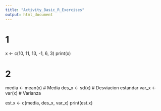 ```yaml
---
title: "Activity_Basic_R_Exercises"
output: html_document
---
```


# 1
x <- c(10, 11, 13, -1, 6, 3)
print(x)

# 2
media <- mean(x) # Media
des_x <- sd(x) # Desviacion estandar
var_x <- var(x) # Varianza

est.x <- c(media, des_x, var_x)
print(est.x)


